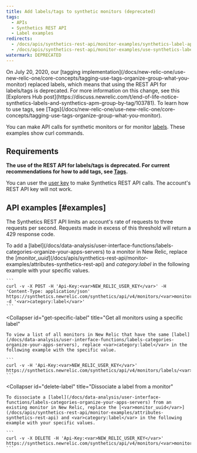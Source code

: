 ```yaml
---
title: Add labels/tags to synthetic monitors (deprecated)
tags:
  - APIs
  - Synthetics REST API
  - Label examples
redirects:
  - /docs/apis/synthetics-rest-api/monitor-examples/synthetics-label-apis
  - /docs/apis/synthetics-rest-api/monitor-examples/use-synthetics-label-apis
watermark: DEPRECATED
---
```


<Callout variant="important">
  On July 20, 2020, our [tagging implementation](/docs/new-relic-one/use-new-relic-one/core-concepts/tagging-use-tags-organize-group-what-you-monitor) replaced labels, which means that using the REST API for labels/tags is deprecated. For more information on this change, see this [Explorers Hub post](https://discuss.newrelic.com/t/end-of-life-notice-synthetics-labels-and-synthetics-apm-group-by-tag/103781). To learn how to use tags, see [Tags](/docs/new-relic-one/use-new-relic-one/core-concepts/tagging-use-tags-organize-group-what-you-monitor).
</Callout>

You can make API calls for synthetic monitors or for monitor [labels](/docs/data-analysis/user-interface-functions/labels-categories-organize-your-apps-servers). These examples show curl commands.

## Requirements

**The use of the REST API for labels/tags is deprecated. For current recommendations for how to add tags, see [Tags](/docs/new-relic-one/use-new-relic-one/core-concepts/tagging-use-tags-organize-group-what-you-monitor).**

You can user the [user key](/docs/apis/get-started/intro-apis/types-new-relic-api-keys#user-api-key) to make Synthetics REST API calls. The account's REST API key will not work.

## API examples [#examples]

The Synthetics REST API limits an account's rate of requests to three requests per second. Requests made in excess of this threshold will return a 429 response code.

<CollapserGroup>
  <Collapser
    id="add-label-monitor"
    title="Add a label to a monitor"
  >
    To add a [label](/docs/data-analysis/user-interface-functions/labels-categories-organize-your-apps-servers) to a monitor in New Relic, replace the [<var>monitor_uuid</var>](/docs/apis/synthetics-rest-api/monitor-examples/attributes-synthetics-rest-api) and <var>category:label</var> in the following example with your specific values.

    ```
    curl -v -X POST -H 'Api-Key:<var>NEW_RELIC_USER_KEY</var>' -H 'Content-Type: application/json'  https://synthetics.newrelic.com/synthetics/api/v4/monitors/<var>monitor_uuid</var>/labels -d '<var>category:label</var>'
    ```
  </Collapser>

  <Collapser
    id="get-specific-label"
    title="Get all monitors using a specific label"
  >
    To view a list of all monitors in New Relic that have the same [label](/docs/data-analysis/user-interface-functions/labels-categories-organize-your-apps-servers), replace <var>category:label</var> in the following example with the specific value.

    ```
    curl -v -H 'Api-Key:<var>NEW_RELIC_USER_KEY</var>' https://synthetics.newrelic.com/synthetics/api/v4/monitors/labels/<var>category:label</var>
    ```
  </Collapser>

  <Collapser
    id="delete-label"
    title="Dissociate a label from a monitor"
  >
    To dissociate a [label](/docs/data-analysis/user-interface-functions/labels-categories-organize-your-apps-servers) from an existing monitor in New Relic, replace the [<var>monitor_uuid</var>](/docs/apis/synthetics-rest-api/monitor-examples/attributes-synthetics-rest-api) and <var>category:label</var> in the following example with your specific values.

    ```
    curl -v -X DELETE -H 'Api-Key:<var>NEW_RELIC_USER_KEY</var>' https://synthetics.newrelic.com/synthetics/api/v4/monitors/<var>monitor_uuid</var>/labels/<var>category:label</var>
    ```
  </Collapser>
</CollapserGroup>
